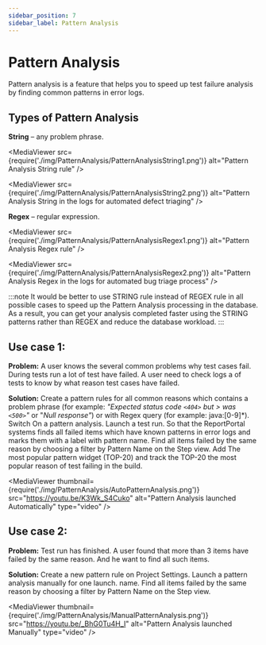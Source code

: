 ```yaml
---
sidebar_position: 7
sidebar_label: Pattern Analysis
---
```


# Pattern Analysis

Pattern analysis is a feature that helps you to speed up test failure analysis by finding common patterns in error logs.

## Types of Pattern Analysis

**String** – any problem phrase.

<MediaViewer src={require('./img/PatternAnalysis/PatternAnalysisString1.png')} alt="Pattern Analysis String rule" />

<MediaViewer src={require('./img/PatternAnalysis/PatternAnalysisString2.png')} alt="Pattern Analysis String in the logs for automated defect triaging" />

**Regex** – regular expression.

<MediaViewer src={require('./img/PatternAnalysis/PatternAnalysisRegex1.png')} alt="Pattern Analysis Regex rule" />

<MediaViewer src={require('./img/PatternAnalysis/PatternAnalysisRegex2.png')} alt="Pattern Analysis Regex in the logs for automated bug triage process" />

:::note
It would be better to use STRING rule instead of REGEX rule in all possible cases to speed up the Pattern Analysis processing in the database. As a result, you can get your analysis completed faster using the STRING patterns rather than REGEX and reduce the database workload.
:::

## Use case 1:

**Problem:** A user knows the several common problems why test cases fail. During tests run a lot of test have failed. A user need to check logs a of tests to know by what reason test cases have failed.

**Solution:** Create a pattern rules for all common reasons which contains a problem phrase (for example: *"Expected status code `<404>` but > was `<500>`"* or "*Null response"*) or with Regex query (for example: java:[0-9]*). Switch On a pattern analysis.
Launch a test run.
So that the ReportPortal systems finds all failed items which have known patterns in error logs and marks them with a label with pattern name.
Find all items failed by the same reason by choosing a filter by Pattern Name on the Step view.
Add The most popular pattern widget (TOP-20) and track the TOP-20 the most popular reason of test failing in the build.

<MediaViewer thumbnail={require('./img/PatternAnalysis/AutoPatternAnalysis.png')} src="https://youtu.be/K3Wk_S4Cuko" alt="Pattern Analysis launched Automatically" type="video" />

## Use case 2:

**Problem:** Test run has finished. A user found that more than 3 items have failed by the same reason. And he want to find all such items.

**Solution:** Create a new pattern rule on Project Settings. Launch a pattern analysis manually for one launch.
name.
Find all items failed by the same reason by choosing a filter by Pattern Name on the Step view.

<MediaViewer thumbnail={require('./img/PatternAnalysis/ManualPatternAnalysis.png')} src="https://youtu.be/_BhG0Tu4H_I" alt="Pattern Analysis launched Manually" type="video" />




